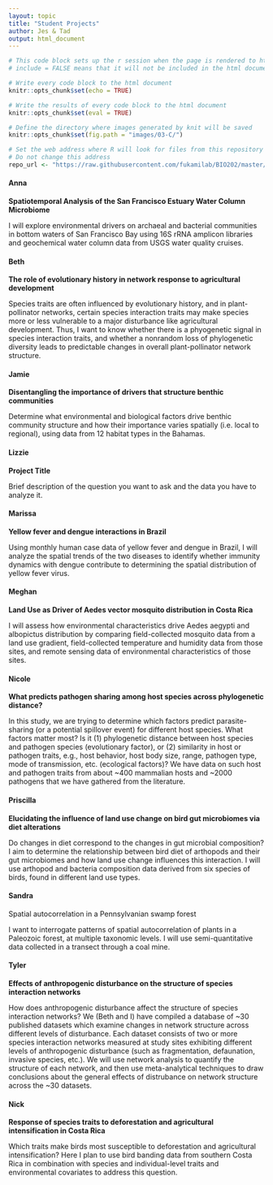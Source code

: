 ```yaml
---
layout: topic
title: "Student Projects"
author: Jes & Tad
output: html_document
---
```


```r
# This code block sets up the r session when the page is rendered to html
# include = FALSE means that it will not be included in the html document

# Write every code block to the html document 
knitr::opts_chunk$set(echo = TRUE)

# Write the results of every code block to the html document 
knitr::opts_chunk$set(eval = TRUE)

# Define the directory where images generated by knit will be saved
knitr::opts_chunk$set(fig.path = "images/03-C/")

# Set the web address where R will look for files from this repository
# Do not change this address
repo_url <- "https://raw.githubusercontent.com/fukamilab/BIO202/master/"
```

#### Anna

**Spatiotemporal Analysis of the San Francisco Estuary Water Column Microbiome**

I will explore environmental drivers on archaeal and bacterial communities in bottom waters of San Francisco Bay using 16S rRNA amplicon libraries and geochemical water column data from USGS water quality cruises.


#### Beth

**The role of evolutionary history in network response to agricultural development**

Species traits are often influenced by evolutionary history, and in plant-pollinator networks, certain species interaction traits may make species more or less vulnerable to a major disturbance like agricultural development. Thus, I want to know whether there is a phyogenetic signal in species interaction traits, and whether a nonrandom loss of phylogenetic diversity leads to predictable changes in overall plant-pollinator network structure. 


#### Jamie

**Disentangling the importance of drivers that structure benthic communities**  

Determine what environmental and biological factors drive benthic community structure and how their importance varies spatially (i.e. local to regional), using data from 12 habitat types in the Bahamas.  

#### Lizzie

**Project Title**

Brief description of the question you want to ask and the data you have to analyze it.


#### Marissa

**Yellow fever and dengue interactions in Brazil**

Using monthly human case data of yellow fever and dengue in Brazil, I will analyze the spatial trends of the two diseases to identify whether immunity dynamics with dengue contribute to determining the spatial distribution of yellow fever virus. 


#### Meghan

**Land Use as Driver of Aedes vector mosquito distribution in Costa Rica**

I will assess how environmental characteristics drive Aedes aegypti and albopictus distribution by comparing field-collected mosquito data from a land use gradient, field-collected temperature and humidity data from those sites, and remote sensing data of environmental characteristics of those sites.


#### Nicole

**What predicts pathogen sharing among host species across phylogenetic distance?**

In this study, we are trying to determine which factors predict parasite-sharing (or a potential spillover event) for different host species. What factors matter most? Is it (1) phylogenetic distance between host species and pathogen species (evolutionary factor), or (2) similarity in host or pathogen traits, e.g., host behavior, host body size, range, pathogen type, mode of transmission, etc. (ecological factors)? We have data on such host and pathogen traits from about ~400 mammalian hosts and ~2000 pathogens that we have gathered from the literature.



#### Priscilla

**Elucidating the influence of land use change on bird gut microbiomes via diet alterations**

Do changes in diet correspond to the changes in gut microbial composition? I aim to determine the relationship between bird diet of arthopods and their gut microbiomes and how land use change influences this interaction. I will use arthopod and bacteria composition data derived from six species of birds, found in different land use types.


#### Sandra

Spatial autocorrelation in a Pennsylvanian swamp forest

I want to interrogate patterns of spatial autocorrelation of plants in a Paleozoic forest, at multiple taxonomic levels. I will use semi-quantitative data collected in a transect through a coal mine.


#### Tyler

**Effects of anthropogenic disturbance on the structure of species interaction networks**


How does anthropogenic disturbance affect the structure of species interaction networks? We (Beth and I) have compiled a database of ~30 published datasets which examine changes in network structure across different levels of disturbance. Each dataset consists of two or more species interaction networks measured at study sites exhibiting different levels of anthropogenic disturbance (such as fragmentation, defaunation, invasive species, etc.). We will use network analysis to quantify the structure of each network, and then use meta-analytical techniques to draw conclusions about the general effects of distrubance on network structure across the ~30 datasets.


#### Nick

**Response of species traits to deforestation and agricultural intensification in Costa Rica**


Which traits make birds most susceptible to deforestation and agricultural intensification? Here I plan to use bird banding data from southern Costa Rica in combination with species and individual-level traits and environmental covariates to address this question.


